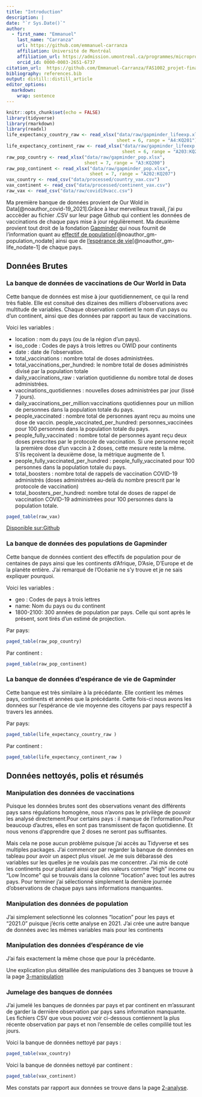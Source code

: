 ```yaml
---
title: "Introduction"
description: | 
date: "`r Sys.Date()`"
author:
  - first_name: "Emmanuel"
    last_name: "Carranza"
    url: https://github.com/emmanuel-carranza
    affiliation: Université de Montréal
    affiliation_url: https://admission.umontreal.ca/programmes/microprogramme-de-1er-cycle-en-analyse-des-megadonnees-en-sciences-humaines-et-sociales/structure-du-programme/
    orcid_id: 0000-0003-2651-6737
citation_url:  https://github.com/Emmanuel-Carranza/FAS1002_projet-final
bibliography: references.bib
output: distill::distill_article
editor_options: 
  markdown: 
    wrap: sentence
---
```


```r
knitr::opts_chunk$set(echo = FALSE)
library(tidyverse)
library(rmarkdown)
library(readxl)
life_expectancy_country_raw <- read_xlsx("data/raw/gapminder_lifeexp.xlsx",
                                         sheet = 6, range = "A4:KQ201")
life_expectancy_continent_raw <- read_xlsx("data/raw/gapminder_lifeexp.xlsx",
                                           sheet = 6, range = "A203:KQ208")
raw_pop_country <- read_xlsx("data/raw/gapminder_pop.xlsx",
                             sheet = 7, range = "A3:KQ200")
raw_pop_continent <- read_xlsx("data/raw/gapminder_pop.xlsx",
                               sheet = 7, range = "A202:KQ207")
vax_country <- read_csv("data/processed/country_vax.csv")
vax_continent <- read_csv("data/processed/continent_vax.csv")
raw_vax <- read_csv("data/raw/covid19vacc.csv")
```



Ma première banque de données provient de Our Wold in Data[@noauthor_covid-19_2021].Grâce à leur merveilleux travail, j'ai pu acccèder au fichier .CSV sur leur page Github qui contient les données de vaccinations de chaque pays mise à jour régulièrement. Ma deuxième provient tout droit de la fondation [Gapminder](https://www.gapminder.org/) qui nous fournit de l'information quant au [effectif de population](https://docs.google.com/spreadsheets/d/14_suWY8fCPEXV0MH7ZQMZ-KndzMVsSsA5HdR-7WqAC0/edit#gid=501532268)[@noauthor_gm-population_nodate] ainsi que de [l'espérance de vie](https://docs.google.com/spreadsheets/d/11mulzUH3_cueq-V9D5KIlo9oHE9YYZrUSeVyCin7_rM/edit#gid=501532268)[@noauthor_gm-life_nodate-1] de chaque pays.

## Données Brutes

### La banque de données de vaccinations de Our World in Data

Cette banque de données est mise à jour quotidiennement, ce qui la rend très fiable.
Elle est consitué des dizaines des milliers d'observations avec multitude de variables.
Chaque observation contient le nom d'un pays ou d'un continent, ainsi que des données par rapport au taux de vaccinations.

Voici les variables :

-   location : nom du pays (ou de la région d'un pays).
-   iso_code : Codes de pays à trois lettres ou OWID pour continents
-   date : date de l'observation.
-   total_vaccinations : nombre total de doses administrées.
-   total_vaccinations_per_hundred: le nombre total de doses administrés divisé par la population totale
-   daily_vaccinations_raw : variation quotidienne du nombre total de doses administrées.
-   vaccinations_quotidiennes : nouvelles doses administrées par jour (lissé 7 jours).
-   daily_vaccinations_per_million:vaccinations quotidiennes pour un million de personnes dans la population totale du pays.
-   people_vaccinated : nombre total de personnes ayant reçu au moins une dose de vaccin. people_vaccinated_per_hundred: personnes_vaccinées pour 100 personnes dans la population totale du pays.
-   people_fully_vaccinated : nombre total de personnes ayant reçu deux doses prescrites par le protocole de vaccination. Si une personne reçoit la première dose d'un vaccin à 2 doses, cette mesure reste la même. S'ils reçoivent la deuxième dose, la métrique augmente de 1.
-   people_fully_vaccinated_per_hundred : people_fully_vaccinated pour 100 personnes dans la population totale du pays.
-   total_boosters : nombre total de rappels de vaccination COVID-19 administrés (doses administrées au-delà du nombre prescrit par le protocole de vaccination)
-   total_boosters_per_hundred: nombre total de doses de rappel de vaccination COVID-19 administrées pour 100 personnes dans la population totale.

```r
paged_table(raw_vax)
```
[Disponible sur:Github](https://github.com/owid/covid-19-data/tree/master/public/data/vaccinations) 

### La banque de données des populations de Gapminder


Cette banque de données contient des effectifs de population pour de centaines de pays ainsi que les continents d'Afrique, D'Asie, D'Europe et de la planète entière. J'ai remarqué de l'Océanie ne s'y trouve et je ne sais expliquer pourquoi.

Voici les variables :

-   geo : Codes de pays à trois lettres
-   name: Nom du pays ou du continent
-   1800-2100: 300 années de population par pays. Celle qui sont après le présent, sont tirés d'un estimé de projection.

Par pays:

```r
paged_table(raw_pop_country)
```

Par continent :

```r
paged_table(raw_pop_continent)
```


### La banque de données d'espérance de vie de Gapminder

Cette banque est très similaire à la précédante.
Elle contient les mêmes pays, continents et années que la précédante.
Cette fois-ci nous avons les données sur l'espérance de vie moyenne des citoyens par pays respectif à travers les années.

Par pays:

```r
paged_table(life_expectancy_country_raw )
```

Par continent :

```r
paged_table(life_expectancy_continent_raw )
```

## Données nettoyés, polis et résumés

### Manipulation des données de vaccinations

Puisque les données brutes sont des observations venant des différents pays sans régulations homogène, nous n'avons pas le privilège de pouvoir les analysé directement.Pour certains pays : il manque de l'information.Pour beaucoup d'autres, elles en sont pas transmissent de façon quotidienne.
Et nous venons d'apprendre que 2 doses ne seront pas suffisantes.

Mais cela ne pose aucun problème puisque j'ai accès au Tidyverse et ses multiples packages.
J'ai commencer par regarder la banque de données en tableau pour avoir un aspect plus visuel.
Je me suis débarassé des variables sur les quelles je ne voulais pas me concentrer.
J'ai mis de coté les continents pour plustard ainsi que des valeurs comme "High" income ou "Low Income" qui se trouvais dans la colonne "location" avec tout les autres pays.
Pour terminer j'ai sélectionné simplement la dernière journée d'observations de chaque pays sans informations manquantes.


### Manipulation des données de population

J'ai simplement selectionné les colonnes "location" pour les pays et "2021.0" puisque j'écris cette analyse en 2021. J'ai crée une autre banque de données avec les mêmes variables mais pour les continents

### Manipulation des données d'espérance de vie

J'ai fais exactement la même chose que pour la précédante.

Une explication plus détaillée des manipulations des 3 banques se trouve à la page [3-manipulation](3-manipulation.html)

### Jumelage des banques de données

J'ai jumelé les banques de données par pays et par continent en m'assurant de garder la dernière observation par pays sans information manquante. Les fichiers CSV que vous pouvez voir ci-dessous contiennent la plus récente observation par pays et non l'ensemble de celles compililé tout les jours.

Voici la banque de données nettoyé par pays :

```r
paged_table(vax_country)
```

Voici la banque de données nettoyé par continent :

```r
paged_table(vax_continent)
```


Mes constats par rapport aux données se trouve dans la page [2-analyse](2-analyse.html).

